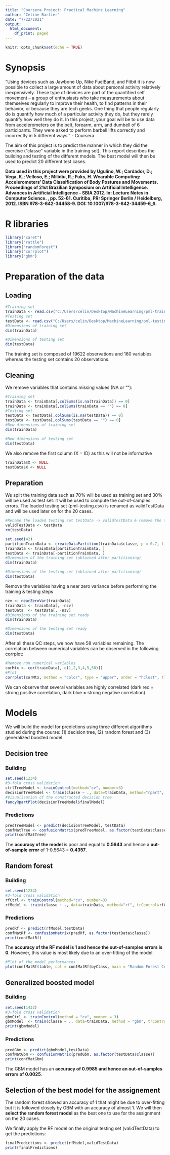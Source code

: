---
title: "Coursera Project: Practical Machine Learning"
author: "Celine Barlier"
date: "7/22/2021"
output:
  html_document:
    df_print: paged
---

```{r setup, include=FALSE}
knitr::opts_chunk$set(echo = TRUE)
```

# Synopsis

"Using devices such as Jawbone Up, Nike FuelBand, and Fitbit it is now possible to collect a large amount of data about personal activity relatively inexpensively. These type of devices are part of the quantified self movement – a group of enthusiasts who take measurements about themselves regularly to improve their health, to find patterns in their behavior, or because they are tech geeks. One thing that people regularly do is quantify how much of a particular activity they do, but they rarely quantify how well they do it. In this project, your goal will be to use data from accelerometers on the belt, forearm, arm, and dumbell of 6 participants. They were asked to perform barbell lifts correctly and incorrectly in 5 different ways." - Coursera

The aim of this project is to predict the manner in which they did the exercise ("classe" variable in the training set). This report describes the building and testing of the different models. The best model will then be used to predict 20 different test cases. 

**Data used in this project were provided by Ugulino, W.; Cardador, D.; Vega, K.; Velloso, E.; Milidiu, R.; Fuks, H. Wearable Computing: Accelerometers' Data Classification of Body Postures and Movements. Proceedings of 21st Brazilian Symposium on Artificial Intelligence. Advances in Artificial Intelligence - SBIA 2012. In: Lecture Notes in Computer Science. , pp. 52-61. Curitiba, PR: Springer Berlin / Heidelberg, 2012. ISBN 978-3-642-34458-9. DOI: 10.1007/978-3-642-34459-6_6.**

# R libraries
```{r}
library("caret")
library("rattle")
library("randomForest")
library("corrplot")
library("gbm")
```

# Preparation of the data

## Loading
```{r}
#Training set
trainData <- read.csv("C:/Users/celin/Desktop/MachineLearning/pml-training.csv", header=T)
#Testing set
testData <- read.csv("C:/Users/celin/Desktop/MachineLearning/pml-testing.csv", header=T)
#Dimensions of training set
dim(trainData)
```
```{r}
#Dimensions of testing set
dim(testData)
```
The training set is composed of 19622 observations and 160 variables whereas the testing set contains 20 observations.

## Cleaning

We remove variables that contains missing values (NA or ""):
```{r}
#Training set
trainData <- trainData[,colSums(is.na(trainData)) == 0]
trainData <- trainData[,colSums(trainData == "") == 0]
#Testing set
testData <- testData[,colSums(is.na(testData)) == 0]
testData <- testData[,colSums(testData == "") == 0]
#New dimensions of training set
dim(trainData)
```
```{r}
#New dimensions of testing set
dim(testData)
```
We also remove the first column (X = ID) as this will not be informative
```{r}
trainData$X <- NULL
testData$X <- NULL
```

## Preparation
We split the training data such as 70% will be used as training set and 30% will be used as test set: it will be used to compute the out-of-samples errors.
The loaded testing set (pml-testing.csv) is renamed as validTestData and will be used later on for the 20 cases.
```{r}
#Rename the loaded testing set testData -> validTestData & remove the testData 
validTestData <- testData
rm(testData)

set.seed(42) 
partitionTrainData <- createDataPartition(trainData$classe, p = 0.7, list = FALSE)
trainData <- trainData[partitionTrainData, ]
testData <- trainData[-partitionTrainData, ]
#Dimension of the training set (obtained after partitioning)
dim(trainData)
```
```{r}
#Dimensions of the testing set (obtained after partitioning)
dim(testData)
```
Remove the variables having a near zero variance before performing the training & testing steps
```{r}
nzv <- nearZeroVar(trainData)
trainData <- trainData[, -nzv]
testData  <- testData[, -nzv]
#Dimensions of the training set ready
dim(trainData)
```
```{r}
#Dimensions of the testing set ready
dim(testData)
```
After all these QC steps, we now have 58 variables remaining. The correlation between numerical variables can be observed in the following corrplot:
```{r}
#Remove non numerical variables
corMtx <- cor(trainData[,-c(1,2,3,4,5,58)])
#Plot
corrplot(corMtx, method = "color", type = "upper", order = "hclust", tl.cex = 0.5,tl.col="black")
```
We can observe that several variables are highly correlated (dark red = strong positive correlation, dark blue = strong negative correlation).

# Models

We will build the model for predictions using three different algorithms studied during the course: (1) decision tree, (2) random forest and (3) generalized boosted model.

## Decision tree

### Building
```{r}
set.seed(1234)
#3-fold cross validation
ctrlTreeModel <- trainControl(method="cv", number=3)
decisionTreeModel <- train(classe ~ ., data=trainData, method="rpart", trControl=ctrlTreeModel)
#Visualisation of the constructed decision tree
fancyRpartPlot(decisionTreeModel$finalModel)
```

### Predictions
```{r}
predTreeModel <- predict(decisionTreeModel, testData)
confMatTree <- confusionMatrix(predTreeModel, as.factor(testData$classe))
print(confMatTree)
```
The **accuracy of the model** is poor and equal to **0.5643** and hence a **out-of-sample error** of 1-0.5643 = **0.4357**.

## Random forest

### Building
```{r}
set.seed(1234)
#3-fold cross validation
rfCtrl <- trainControl(method="cv", number=3)
rfModel <- train(classe ~ ., data=trainData, method="rf", trControl=rfCtrl)
```

### Predictions
```{r}
predRf <- predict(rfModel,testData)
confMatRf <- confusionMatrix(predRf, as.factor(testData$classe))
print(confMatRf)
```
The **accuracy of the RF model is 1 and hence the out-of-samples errors is 0**. However, this value is most likely due to an over-fitting of the model.
```{r}
#Plot of the model performances
plot(confMatRf$table, col = confMatRf$byClass, main = "Random Forest Confusion Matrix")
```


## Generalized boosted model

### Building
```{r}
set.seed(1432)
#3-fold cross validation
gbmCtrl <- trainControl(method = "cv", number = 3)
gbmModel  <- train(classe ~ ., data=trainData, method = "gbm", trControl = gbmCtrl, verbose = FALSE)
print(gbmModel)
```

### Predictions
```{r}
predGbm <- predict(gbmModel,testData)
confMatGbm <- confusionMatrix(predGbm, as.factor(testData$classe))
print(confMatGbm)
```
The GBM model has an **accuracy of 0.9985 and hence an out-of-samples errors of 0.0025**.

## Selection of the best model for the assignement

The random forest showed an accuracy of 1 that might be due to over-fitting but it is followed closely by GBM with an accuracy of almost 1. We will then **select the random forest model** as the best one to use for the assignment on the 20 cases.

We finally apply the RF model on the original testing set (validTestData) to get the predictions:
```{r}
finalPredictions <- predict(rfModel,validTestData)
print(finalPredictions)
```

